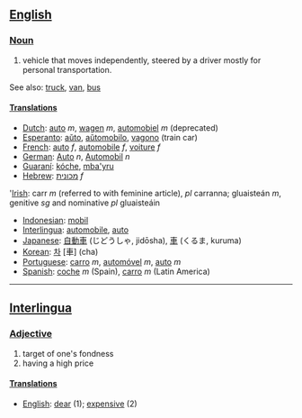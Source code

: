 ==[[English]]==
===[[Noun]]===

#vehicle that moves independently, steered by a driver mostly for personal transportation.

See also: [[truck]], [[van]], [[bus]]

====[[Translation]]s====
*[[Dutch]]: [[auto]] ''m'', [[wagen]] ''m'', [[automobiel]] ''m'' (deprecated)
*[[Esperanto]]: [[aŭto]], [[aŭtomobilo]], [[vagono]] (train car)
*[[French]]: [[auto]] ''f'', [[automobile]] ''f'', [[voiture]] ''f''
*[[German]]: [[Auto]] ''n'', [[Automobil]] ''n''
*[[Guaraní]]: [[kóche]], [[mba'yru]]
*[[Hebrew]]: [[מכונית]] ''f''
'[[Irish]]: carr ''m'' (referred to with feminine article), ''pl'' carranna; gluaisteán ''m'', genitive ''sg'' and nominative ''pl'' gluaisteáin
*[[Indonesian]]: [[mobil]]
*[[Interlingua]]: [[automobile]], [[auto]]
*[[Japanese]]: [[自動車]] (じどうしゃ, jidōsha), [[車]] (くるま, kuruma)
*[[Korean]]: [[차]] [車] (cha)
*[[Portuguese]]: [[carro]] ''m'', [[automóvel]] ''m'', [[auto]] ''m''
*[[Spanish]]: [[coche]] ''m'' (Spain), [[carro]] ''m'' (Latin America)

----
==[[Interlingua]]==
===[[Adjective]]===
# target of one's fondness
# having a high price

====[[Translation]]s====
*[[English]]: [[dear]] (1); [[expensive]] (2)